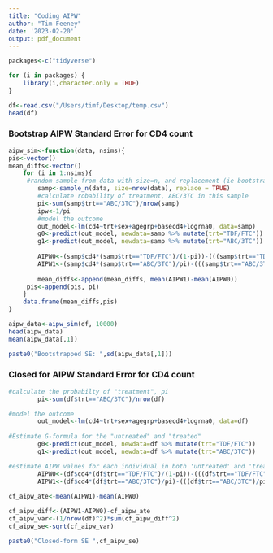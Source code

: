 ```yaml
---
title: "Coding AIPW"
author: "Tim Feeney"
date: '2023-02-20'
output: pdf_document
---
```


```r
packages<-c("tidyverse")

for (i in packages) {
    library(i,character.only = TRUE)    
}
```

```r
df<-read.csv("/Users/timf/Desktop/temp.csv")
head(df)
```

### Bootstrap AIPW Standard Error for CD4 count

```r

aipw_sim<-function(data, nsims){
pis<-vector()
mean_diffs<-vector()
    for (i in 1:nsims){
     #random sample from data with size=n, and replacement (ie bootstrap sampling)
        samp<-sample_n(data, size=nrow(data), replace = TRUE) 
        #calculate robability of treatment, ABC/3TC in this sample
        pi<-sum(samp$trt=="ABC/3TC")/nrow(samp)
        ipw<-1/pi
        #model the outcome
        out_model<-lm(cd4~trt+sex+agegrp+basecd4+logrna0, data=samp)
        g0<-predict(out_model, newdata=samp %>% mutate(trt="TDF/FTC"))
        g1<-predict(out_model, newdata=samp %>% mutate(trt="ABC/3TC"))
    
        AIPW0<-(samp$cd4*(samp$trt=="TDF/FTC")/(1-pi))-(((samp$trt=="TDF/FTC")/(1-pi))-1)*g0
        AIPW1<-(samp$cd4*(samp$trt=="ABC/3TC")/pi)-(((samp$trt=="ABC/3TC")/pi)-1)*g1
    
        mean_diffs<-append(mean_diffs, mean(AIPW1)-mean(AIPW0))
     pis<-append(pis, pi)
    }
    data.frame(mean_diffs,pis)
}

aipw_data<-aipw_sim(df, 10000)
head(aipw_data)
mean(aipw_data[,1])

paste0("Bootstrapped SE: ",sd(aipw_data[,1]))

```

### Closed for AIPW Standard Error for CD4 count
```r

#calculate the probabilty of "treatment", pi
        pi<-sum(df$trt=="ABC/3TC")/nrow(df)

#model the outcome
        out_model<-lm(cd4~trt+sex+agegrp+basecd4+logrna0, data=df)
        
#Estimate G-formula for the "untreated" and "treated"
        g0<-predict(out_model, newdata=df %>% mutate(trt="TDF/FTC"))
        g1<-predict(out_model, newdata=df %>% mutate(trt="ABC/3TC"))

#estimate AIPW values for each individual in both 'untreated' and 'treated'
        AIPW0<-(df$cd4*(df$trt=="TDF/FTC")/(1-pi))-(((df$trt=="TDF/FTC")/(1-pi))-1)*g0
        AIPW1<-(df$cd4*(df$trt=="ABC/3TC")/pi)-(((df$trt=="ABC/3TC")/pi)-1)*g1
        
cf_aipw_ate<-mean(AIPW1)-mean(AIPW0)

cf_aipw_diff<-(AIPW1-AIPW0)-cf_aipw_ate
cf_aipw_var<-(1/nrow(df)^2)*sum(cf_aipw_diff^2)
cf_aipw_se<-sqrt(cf_aipw_var)

paste0("Closed-form SE ",cf_aipw_se)
```
